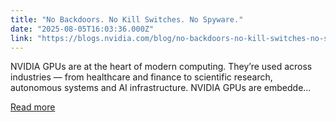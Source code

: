 ```yaml
---
title: "No Backdoors. No Kill Switches. No Spyware."
date: "2025-08-05T16:03:36.000Z"
link: "https://blogs.nvidia.com/blog/no-backdoors-no-kill-switches-no-spyware/"
---
```


NVIDIA GPUs are at the heart of modern computing. They’re used across industries — from healthcare and finance to scientific research, autonomous systems and AI infrastructure. NVIDIA GPUs are embedde...

[Read more](https://blogs.nvidia.com/blog/no-backdoors-no-kill-switches-no-spyware/)
